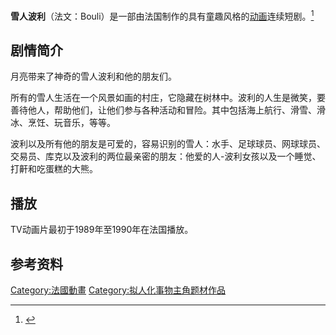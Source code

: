 {{Infobox television
  | show_name = 雪人波利
  | image = 
  | caption = 
  | director = [[Denis_Olivieri|Denis Olivieri]]
  | runtime = 约23分钟
  | creator = 
  | executive_producer = 
  | starring = 
  | narrated = 
  | country = [[法国|法国]]
  | network = 
  | endtheme = 
  | first_aired = 1989年
  | last_aired = 1991年
  | num_seasons = 3
  | num_episodes = 114集 （78集 五分钟和 36集 七分钟）
  | website = 
}}

'''雪人波利'''（法文：Bouli）是一部由法国制作的具有童趣风格的[[动画|动画]]连续短剧。<ref>{{cite web|title= 雪人波利网址| website=|url=http://www.bouli.fr Bouli.fr|accessdate=2015-03-20}}</ref>

==剧情简介==
月亮带来了神奇的雪人波利和他的朋友们。

所有的雪人生活在一个风景如画的村庄，它隐藏在树林中。波利的人生是微笑，要善待他人，帮助他们，让他们参与各种活动和冒险。其中包括海上航行、滑雪、滑冰、烹饪、玩音乐，等等。

波利以及所有他的朋友是可爱的，容易识别的雪人：水手、足球球员、网球球员、交易员、库克以及波利的两位最亲密的朋友：他爱的人-波利女孩以及一个睡觉、打鼾和吃蛋糕的大熊。

==播放==
TV动画片最初于1989年至1990年在法国播放。

==参考资料==
{{Reflist}}

[[Category:法國動畫|Category:法國動畫]]
[[Category:拟人化事物主角题材作品|Category:拟人化事物主角题材作品]]